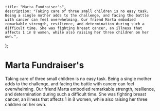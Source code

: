 
    title: "Marta Fundraiser's",
    description: "Taking care of three small children is no easy task. Being a single mother adds to the challenge, and facing the battle with cancer can feel overwhelming. Our friend Marta embodied remarkable strength, resilience, and determination during such a difficult time. She was fighting breast cancer, an illness that affects 1 in 8 women, while also raising her three children on her own.",
};


# Marta Fundraiser's

Taking care of three small children is no easy task. Being a single mother adds to the challenge, and facing the battle with cancer can feel overwhelming. Our friend Marta embodied remarkable strength, resilience, and determination during such a difficult time. She was fighting breast cancer, an illness that affects 1 in 8 women, while also raising her three children on her own.